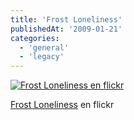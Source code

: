 ```yaml
---
title: 'Frost Loneliness'
publishedAt: '2009-01-21'
categories:
  - 'general'
  - 'legacy'
---
```


[![Frost Loneliness en flickr](https://farm4.static.flickr.com/3509/3208181168_44347bccd5.jpg)](http://www.flickr.com/photos/ryck/3208181168/ 'Frost Loneliness')

[Frost Loneliness](http://www.flickr.com/photos/ryck/3208181168/) en flickr
